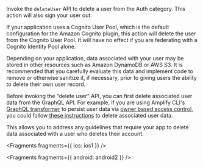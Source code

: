 Invoke the `deleteUser` API to delete a user from the Auth category. This action will also sign your user out.

If your application uses a Cognito User Pool, which is the default configuration for the Amazon Cognito plugin, this action will delete the user from the Cognito User Pool. It will have no effect if you are federating with a Cognito Identity Pool alone.

<Callout warning>

  Depending on your application, data associated with your user may be stored in
  other resources such as Amazon DynamoDB or AWS S3. It is recommended that you
  carefully evaluate this data and implement code to remove or otherwise
  sanitize it, if necessary, prior to giving users the ability to delete their
  own user record.

</Callout>


<Callout warning>

  Before invoking the “delete user” API, you can first delete associated user data from the GraphQL API. For example, if you are using Amplify CLI's [GraphQL transformer](https://docs.amplify.aws/cli-legacy/graphql-transformer/overview/) to persist user data via [owner based access control](https://docs.amplify.aws/cli/graphql/authorization-rules/#per-user--owner-based-data-access), you could follow [these instructions](https://gist.github.com/aws-amplify-ops/27954c421bd72930874d48c15c284807) to delete associated user data.

  This allows you to address any guidelines that require your app to delete data associated with a user who deletes their account.

</Callout>


<Fragments fragments={{ ios: ios1 }} />


<Fragments fragments={{ android: android2 }} />
